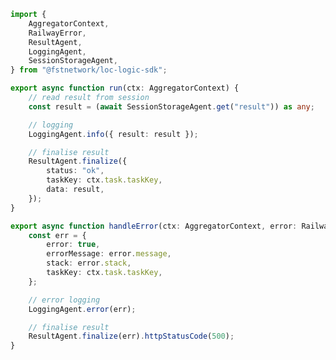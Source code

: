 ```typescript title="result-aggregator.ts" showLineNumbers
import {
    AggregatorContext,
    RailwayError,
    ResultAgent,
    LoggingAgent,
    SessionStorageAgent,
} from "@fstnetwork/loc-logic-sdk";

export async function run(ctx: AggregatorContext) {
    // read result from session
    const result = (await SessionStorageAgent.get("result")) as any;

    // logging
    LoggingAgent.info({ result: result });

    // finalise result
    ResultAgent.finalize({
        status: "ok",
        taskKey: ctx.task.taskKey,
        data: result,
    });
}

export async function handleError(ctx: AggregatorContext, error: RailwayError) {
    const err = {
        error: true,
        errorMessage: error.message,
        stack: error.stack,
        taskKey: ctx.task.taskKey,
    };

    // error logging
    LoggingAgent.error(err);

    // finalise result
    ResultAgent.finalize(err).httpStatusCode(500);
}
```
